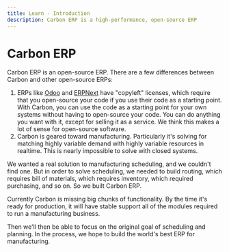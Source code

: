 ```yaml
---
title: Learn - Introduction
description: Carbon ERP is a high-performance, open-source ERP
---
```



# Carbon ERP

<LoomDemo />

Carbon ERP is an open-source ERP. There are a few differences between Carbon and other open-source ERPs:

1. ERPs like [Odoo](https://www.odoo.com/) and [ERPNext](https://erpnext.com/) have "copyleft" licenses, which require that you open-source your code if you use their code as a starting point. With Carbon, you can use the code as a starting point for your own systems without having to open-source your code. You can do anything you want with it, except for selling it as a service. We think this makes a lot of sense for open-source software.
2. Carbon is geared toward manufacturing. Particularly it's solving for matching highly variable demand with highly variable resources in realtime. This is nearly impossible to solve with closed systems.

We wanted a real solution to manufacturing scheduling, and we couldn't find one. But in order to solve scheduling, we needed to build routing, which requires bill of materials, which requires inventory, which required purchasing, and so on. So we built Carbon ERP.

Currently Carbon is missing big chunks of functionality. By the time it's ready for production, it will have stable support all of the modules required to run a manufacturing business.

Then we'll then be able to focus on the original goal of scheduling and planning. In the process, we hope to build the world's best ERP for manufacturing.
